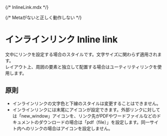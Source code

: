 {/* InlineLink.mdx */}


{/* Metaがないと正しく動作しない */}

<Meta title="InlineLink" of={InlineLinkStories} />

# インラインリンク Inline link

文中にリンクを設定する場合のスタイルです。文字サイズに関わらず適用されます。  
レイアウト上、周囲の要素と独立して配置する場合はユーティリティリンクを使用します。

## 原則

- インラインリンクの文字色と下線のスタイルは変更することはできません。
- インラインリンクには末尾にアイコンが設定できます。外部リンクに対しては「new_window」アイコンを、リンク先がPDFやワードファイルなどのドキュメントのダウンロードの場合は「pdf（file）」を設定します。同一サイト内へのリンクの場合はアイコンを設定しません。

<Canvas />
<Controls />
